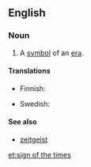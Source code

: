 ==English==

===Noun===
{{en-noun|sg=[[sign]] of the [[times]]|signs of the times}}

# {{idiomatic}} A [[symbol]] of an [[era]].

====Translations====
{{trans-top|symbol of an era}}
* Finnish: {{t|fi|ajan merkki}}
{{trans-mid}}
* Swedish: {{t|sv|tidstecken|n}}
{{trans-bottom}}

====See also====
* [[zeitgeist]]

[[et:sign of the times]]
